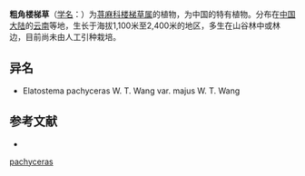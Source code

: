 {{Speciesbox
| name = 粗角楼梯草
| status = 
| status_system = 
| image =
| genus = Elatostema
| species = pachyceras
| authority = W. T. Wang
}}

'''粗角楼梯草'''（[[学名|学名]]：{{lang|la|''Elatostema pachyceras''}}）为[[荨麻科|荨麻科]][[楼梯草属|楼梯草属]]的植物，为中国的特有植物。分布在[[中国大陆|中国大陆]]的[[云南|云南]]等地，生长于海拔1,100米至2,400米的地区，多生在山谷林中或林边，目前尚未由人工引种栽培。

== 异名 ==
* Elatostema pachyceras W. T. Wang var. majus W. T. Wang

== 参考文献 ==
<div class="references-small">
* {{cite web| url =http://www.bioinfo.cn/db05/KmzwSpecies.php?action=view&id=22777| title =粗角楼梯草| work =《中国高等植物数据库全库》| publisher =中国科学院微生物研究所| author =昆明植物研究所| accessdate =2009-02-25| deadurl =yes| archiveurl =https://web.archive.org/web/20160305071549/http://www.bioinfo.cn/db05/KmzwSpecies.php?action=view&id=22777| archivedate =2016-03-05}}
</div>
{{Taxonbar|from=Q15231715}}

{{DEFAULTSORT:Elatostema pachyceras}}
[[Category:楼梯草属|pachyceras]]


{{Urticaceae-stub}}